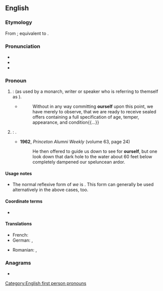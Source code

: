 ==English==

===Etymology===
From {{inh|en|enm|oure-selfe}}; equivalent to {{suffix|en|our|self}}.

===Pronunciation===
* {{IPA|en|/aʊə(ɹ)ˈsɛlf/|/ɑː(ɹ)ˈsɛlf/}}
* {{audio|en|en-us-ourself.ogg|Audio (US)}}
* {{rhymes|en|ɛlf|s=2}}

===Pronoun===
{{en-pron|desc=first person|singular reflexive of|we}}

# {{lb|en|reflexive pronoun}} {{ngd|The [[reflexive]] of the [[royal we|royal]] or [[editorial we]]}}: {{l|en|myself}} (as used by a monarch, writer or speaker who is referring to themself as {{m|en|we}}).
#: {{ux|en|In the present study, we will limit '''ourself''' to the simplest of cases.}}
#* {{RQ:Dickens SOYG}}
#*: Without in any way committing '''ourself''' upon this point, we have merely to observe, that we are ready to receive sealed offers containing a full specification of age, temper, appearance, and condition{{...}}
# {{lb|en|reflexive pronoun}} {{ngd|The reflexive of the [[generic]] [[we]]}}: {{l|en|oneself}}.
#: {{ux|en|We should love our neighbor as '''ourself'''.}}
#* '''1962''', ''Princeton Alumni Weekly'' (volume 63, page 24)
#*: He then offered to guide us down to see for '''ourself''', but one look down that dark hole to the water about 60 feet below completely dampened our speluncean ardor.

====Usage notes====
* The normal reflexive form of ''we'' is {{m|en|ourselves}}. This form can generally be used alternatively in the above cases, too.

====Coordinate terms====
* {{l|en|ourselves}} {{q|plural}}

====Translations====
{{trans-top|reflexive of editorial or royal we}}
* French: {{t+|fr|nous-même}}
* German: {{t+|de|uns}} {{q|editorial}}, {{t+|de|Uns}} {{q|royal}}
{{trans-mid}}
* Romanian: {{t|ro|înșine|m}}, {{t|ro|însene|f}}
{{trans-bottom}}

===Anagrams===
* {{anagrams|en|a=eflorsu|foulers|refouls}}

[[Category:English first person pronouns]]
